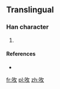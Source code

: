 ==Translingual==

===Han character===
{{Han char|rn=30|rad=口|as=04|sn=7|four=|canj=口人大 (ROK)}}

# {{defn|Han|sort=口04}}

====References====
* {{Han ref|kx=0181.191|hdz=10590.031|uh=545A|ud=21594}}

[[fr:呚]]
[[pl:呚]]
[[zh:呚]]